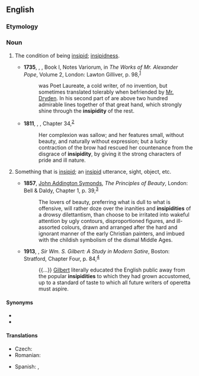 ==English==

===Etymology===
{{suffix|en|insipid|ity}}

===Noun===
{{en-noun|~|insipidities}}

# {{lb|en|uncountable}} The condition of being [[insipid]]; [[insipidness]].
#* '''1735''', {{w|Alexander Pope}}, ''{{w|The Dunciad}}'', Book I, Notes Variorum, in ''The Works of Mr. Alexander Pope'', Volume 2, London: Lawton Gilliver, p. 98,<sup>[http://catalog.hathitrust.org/Record/007702591]</sup>
#*: {{w|Nahum Tate}} was Poet Laureate, a cold writer, of no invention, but sometimes translated tolerably when befriended by [[w:John Dryden|Mr. Dryden]]. In his second part of {{w|Absalom and Achitophel}} are above two hundred admirable lines together of that great hand, which strongly shine through the '''insipidity''' of the rest.
#* '''1811''', {{w|Jane Austen}}, ''{{w|Sense and Sensitivity}}'', Chapter 34,<sup>[http://www.gutenberg.org/files/21839/21839-h/21839-h.htm]</sup>
#*: Her complexion was sallow; and her features small, without beauty, and naturally without expression; but a lucky contraction of the brow had rescued her countenance from the disgrace of '''insipidity''', by giving it the strong characters of pride and ill nature.
# {{lb|en|countable}} Something that is [[insipid]]; an [[insipid]] utterance, sight, object, etc.
#* '''1857''', [[w:John Addington Symonds (physician)|John Addington Symonds]], ''The Principles of Beauty'', London: Bell & Daldy, Chapter 1, p. 39,<sup>[https://archive.org/details/principlesbeaut01symogoog]</sup>
#*: The lovers of beauty, preferring what is dull to what is offensive, will rather doze over the inanities and '''insipidities''' of a drowsy dilettantism, than choose to be irritated into wakeful attention by ugly contours, disproportioned figures, and ill-assorted colours, drawn and arranged after the hard and ignorant manner of the early Christian painters, and imbued with the childish symbolism of the dismal Middle Ages.
#* '''1913''', {{w|Isaac Goldberg}}, ''Sir Wm. S. Gilbert: A Study in Modern Satire'', Boston: Stratford, Chapter Four, p. 84,<sup>[https://archive.org/details/sirwmsgilbertas00goldgoog]</sup>
#*: {{...}} [[w:W. S. Gilbert|Gilbert]] literally educated the English public away from the popular '''insipidities''' to which they had grown accustomed, up to a standard of taste to which all future writers of operetta must aspire.

====Synonyms====
* {{l|en|insipidness}}
* {{l|en|wearishness}}

====Translations====
{{trans-top|condition of being insipid}}
* Czech: {{t|cs|mdlost|f}}
* Romanian: {{t+|ro|insipiditate|f}}
{{trans-mid}}
* Spanish: {{t+|es|insipidez|f}}, {{t+|es|desazón|f}}
{{trans-bottom}}